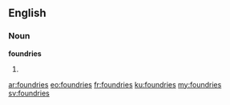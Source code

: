 ==English==
===Noun===
'''foundries'''
# {{plural of|[[foundry]]}}

[[ar:foundries]]
[[eo:foundries]]
[[fr:foundries]]
[[ku:foundries]]
[[my:foundries]]
[[sv:foundries]]